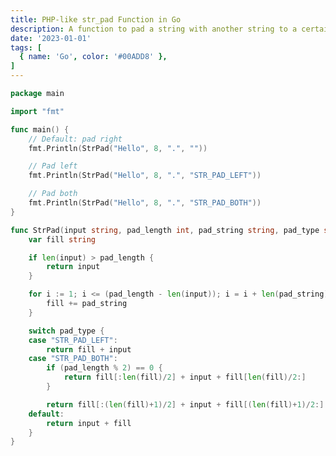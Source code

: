 ```yaml
---
title: PHP-like str_pad Function in Go
description: A function to pad a string with another string to a certain length.
date: '2023-01-01'
tags: [
  { name: 'Go', color: '#00ADD8' },
]
---
```


```go
package main

import "fmt"

func main() {
	// Default: pad right
	fmt.Println(StrPad("Hello", 8, ".", ""))

	// Pad left
	fmt.Println(StrPad("Hello", 8, ".", "STR_PAD_LEFT"))

	// Pad both
	fmt.Println(StrPad("Hello", 8, ".", "STR_PAD_BOTH"))
}

func StrPad(input string, pad_length int, pad_string string, pad_type string) string {
	var fill string

	if len(input) > pad_length {
		return input
	}

	for i := 1; i <= (pad_length - len(input)); i = i + len(pad_string) {
		fill += pad_string
	}

	switch pad_type {
	case "STR_PAD_LEFT":
		return fill + input
	case "STR_PAD_BOTH":
		if (pad_length % 2) == 0 {
			return fill[:len(fill)/2] + input + fill[len(fill)/2:]
		}

		return fill[:(len(fill)+1)/2] + input + fill[(len(fill)+1)/2:]
	default:
		return input + fill
	}
}
```
